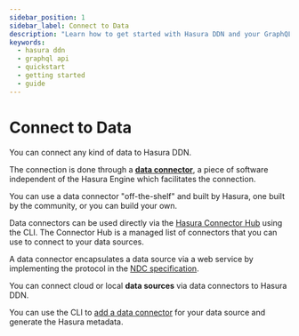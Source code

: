```yaml
---
sidebar_position: 1
sidebar_label: Connect to Data
description: "Learn how to get started with Hasura DDN and your GraphQL API."
keywords:
  - hasura ddn
  - graphql api
  - quickstart
  - getting started
  - guide
---
```


# Connect to Data

You can connect any kind of data to Hasura DDN.

The connection is done through a [**data connector**](/connectors/overview.mdx), a piece of software independent of the
Hasura Engine which facilitates the connection.

You can use a data connector "off-the-shelf" and built by Hasura, one built by the community, or you can build your own.

Data connectors can be used directly via the [Hasura Connector Hub](https://hasura.io/connectors/#connectors-list) using
the CLI. The Connector Hub is a managed list of connectors that you can use to connect to your data sources.

A data connector encapsulates a data source via a web service by implementing the protocol in the
[NDC specification](https://hasura.github.io/ndc-spec/specification/index.html).

You can connect cloud or local **data sources** via data connectors to Hasura DDN.

You can use the CLI to [add a data connector](/getting-started/build/03-connect-to-data/01-connect-a-source.mdx) for your
data source and generate the Hasura metadata.
